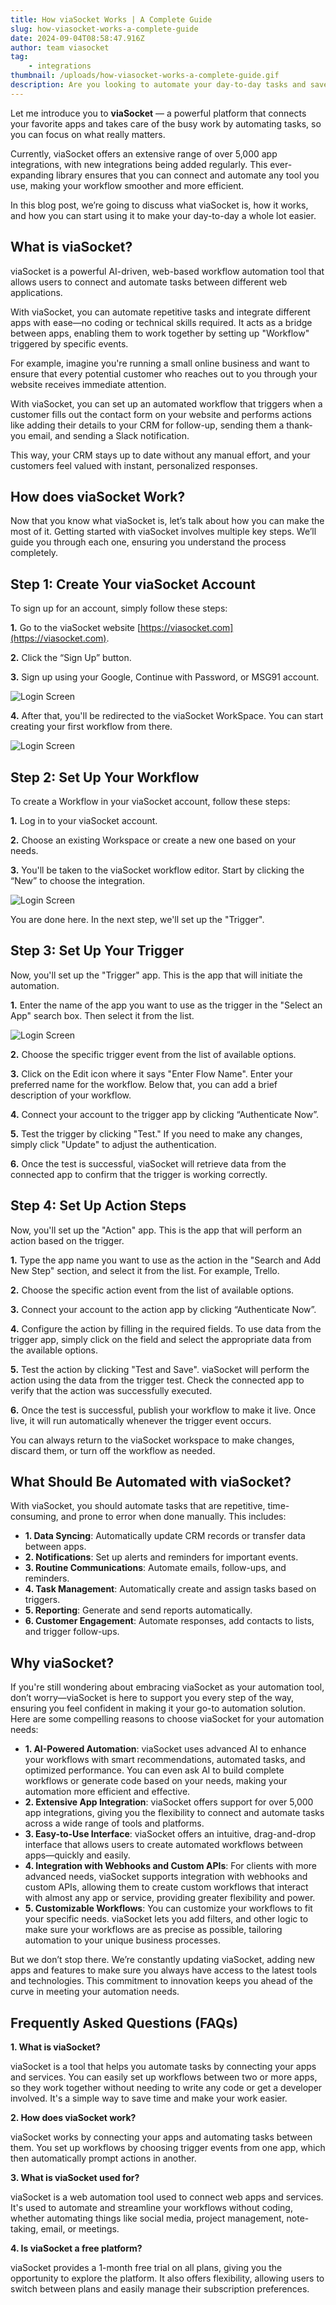 ```yaml
---
title: How viaSocket Works | A Complete Guide
slug: how-viasocket-works-a-complete-guide
date: 2024-09-04T08:58:47.916Z
author: team viasocket
tag:
    - integrations
thumbnail: /uploads/how-viasocket-works-a-complete-guide.gif
description: Are you looking to automate your day-to-day tasks and save time for other important stuff? Well, you’re in the right place! .
---
```


Let me introduce you to **viaSocket** — a powerful platform that connects your favorite apps and takes care of the busy work by automating tasks, so you can focus on what really matters.

Currently, viaSocket offers an extensive range of over 5,000 app integrations, with new integrations being added regularly. This ever-expanding library ensures that you can connect and automate any tool you use, making your workflow smoother and more efficient.

In this blog post, we’re going to discuss what viaSocket is, how it works, and how you can start using it to make your day-to-day a whole lot easier.

## What is viaSocket?

viaSocket is a powerful AI-driven, web-based workflow automation tool that allows users to connect and automate tasks between different web applications.

With viaSocket, you can automate repetitive tasks and integrate different apps with ease—no coding or technical skills required. It acts as a bridge between apps, enabling them to work together by setting up "Workflow" triggered by specific events.

For example, imagine you're running a small online business and want to ensure that every potential customer who reaches out to you through your website receives immediate attention.

With viaSocket, you can set up an automated workflow that triggers when a customer fills out the contact form on your website and performs actions like adding their details to your CRM for follow-up, sending them a thank-you email, and sending a Slack notification.

This way, your CRM stays up to date without any manual effort, and your customers feel valued with instant, personalized responses.

## How does viaSocket Work?

Now that you know what viaSocket is, let’s talk about how you can make the most of it. Getting started with viaSocket involves multiple key steps. We’ll guide you through each one, ensuring you understand the process completely.

## Step 1: Create Your viaSocket Account

To sign up for an account, simply follow these steps:

**1.** Go to the viaSocket website [https://viasocket.com](https://viasocket.com).

**2.** Click the “Sign Up” button.

**3.** Sign up using your Google, Continue with Password, or MSG91 account.<br />

![Login Screen](/uploads/how-viasocket-works-a-complete-guide1.png)<br />

**4.** After that, you'll be redirected to the viaSocket WorkSpace. You can start creating your first workflow from there.<br />

![Login Screen](/uploads/how-viasocket-works-a-complete-guide2.png)<br />

## Step 2: Set Up Your Workflow

To create a Workflow in your viaSocket account, follow these steps:

**1.** Log in to your viaSocket account.

**2.** Choose an existing Workspace or create a new one based on your needs.

**3.** You'll be taken to the viaSocket workflow editor. Start by clicking the “New” to choose the integration.<br />

![Login Screen](/uploads/how-viasocket-works-a-complete-guide3.png)<br />

You are done here. In the next step, we'll set up the "Trigger".

## Step 3: Set Up Your Trigger

Now, you'll set up the "Trigger" app. This is the app that will initiate the automation.

**1.** Enter the name of the app you want to use as the trigger in the "Select an App" search box. Then select it from the list.

![Login Screen](/uploads/how-viasocket-works-a-complete-guide4.png)

**2.** Choose the specific trigger event from the list of available options.

**3.** Click on the Edit icon where it says "Enter Flow Name". Enter your preferred name for the workflow. Below that, you can add a brief description of your workflow.

**4.** Connect your account to the trigger app by clicking “Authenticate Now”.

**5.** Test the trigger by clicking "Test." If you need to make any changes, simply click "Update" to adjust the authentication.

**6.** Once the test is successful, viaSocket will retrieve data from the connected app to confirm that the trigger is working correctly.

## Step 4: Set Up Action Steps

Now, you'll set up the "Action" app. This is the app that will perform an action based on the trigger.

**1.** Type the app name you want to use as the action in the "Search and Add New Step" section, and select it from the list. For example, Trello.

**2.** Choose the specific action event from the list of available options.

**3.** Connect your account to the action app by clicking “Authenticate Now”.

**4.** Configure the action by filling in the required fields. To use data from the trigger app, simply click on the field and select the appropriate data from the available options.

**5.** Test the action by clicking "Test and Save". viaSocket will perform the action using the data from the trigger test. Check the connected app to verify that the action was successfully executed.

**6.** Once the test is successful, publish your workflow to make it live. Once live, it will run automatically whenever the trigger event occurs.

You can always return to the viaSocket workspace to make changes, discard them, or turn off the workflow as needed.

## What Should Be Automated with viaSocket?

With viaSocket, you should automate tasks that are repetitive, time-consuming, and prone to error when done manually. This includes:

-   **1. Data Syncing**: Automatically update CRM records or transfer data between apps.
-   **2. Notifications**: Set up alerts and reminders for important events.
-   **3. Routine Communications**: Automate emails, follow-ups, and reminders.
-   **4. Task Management**: Automatically create and assign tasks based on triggers.
-   **5. Reporting**: Generate and send reports automatically.
-   **6. Customer Engagement**: Automate responses, add contacts to lists, and trigger follow-ups.

## Why viaSocket?

If you're still wondering about embracing viaSocket as your automation tool, don’t worry—viaSocket is here to support you every step of the way, ensuring you feel confident in making it your go-to automation solution. Here are some compelling reasons to choose viaSocket for your automation needs:

-   **1. AI-Powered Automation**: viaSocket uses advanced AI to enhance your workflows with smart recommendations, automated tasks, and optimized performance. You can even ask AI to build complete workflows or generate code based on your needs, making your automation more efficient and effective.
-   **2. Extensive App Integration**: viaSocket offers support for over 5,000 app integrations, giving you the flexibility to connect and automate tasks across a wide range of tools and platforms.
-   **3. Easy-to-Use Interface**: viaSocket offers an intuitive, drag-and-drop interface that allows users to create automated workflows between apps—quickly and easily.
-   **4. Integration with Webhooks and Custom APIs**: For clients with more advanced needs, viaSocket supports integration with webhooks and custom APIs, allowing them to create custom workflows that interact with almost any app or service, providing greater flexibility and power.
-   **5. Customizable Workflows**: You can customize your workflows to fit your specific needs. viaSocket lets you add filters, and other logic to make sure your workflows are as precise as possible, tailoring automation to your unique business processes.

But we don’t stop there. We’re constantly updating viaSocket, adding new apps and features to make sure you always have access to the latest tools and technologies. This commitment to innovation keeps you ahead of the curve in meeting your automation needs.

## Frequently Asked Questions (FAQs)

**1. What is viaSocket?**

viaSocket is a tool that helps you automate tasks by connecting your apps and services. You can easily set up workflows between two or more apps, so they work together without needing to write any code or get a developer involved. It's a simple way to save time and make your work easier.

**2. How does viaSocket work?**

viaSocket works by connecting your apps and automating tasks between them. You set up workflows by choosing trigger events from one app, which then automatically prompt actions in another.

**3. What is viaSocket used for?**

viaSocket is a web automation tool used to connect web apps and services. It's used to automate and streamline your workflows without coding, whether automating things like social media, project management, note-taking, email, or meetings.

**4. Is viaSocket a free platform?**

viaSocket provides a 1-month free trial on all plans, giving you the opportunity to explore the platform. It also offers flexibility, allowing users to switch between plans and easily manage their subscription preferences.
